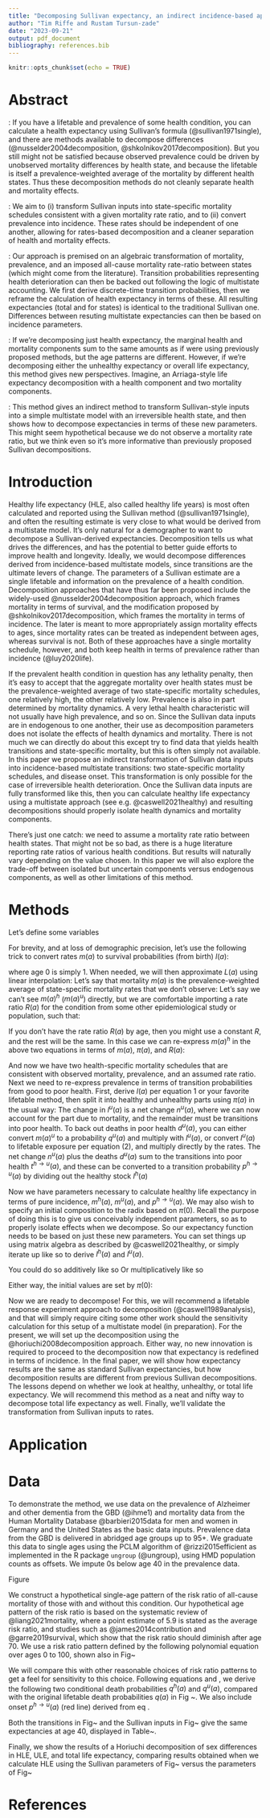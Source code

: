 ```yaml
---
title: "Decomposing Sullivan expectancy, an indirect incidence-based approach"
author: "Tim Riffe and Rustam Tursun-zade"
date: "2023-09-21"
output: pdf_document
bibliography: references.bib  
---
```


```r
knitr::opts_chunk$set(echo = TRUE)
```

# Abstract
\textbf{Background}: If you have a lifetable and prevalence of some health condition, you can calculate a health expectancy using Sullivan's formula (@sullivan1971single), and there are methods available to decompose differences (@nusselder2004decomposition, @shkolnikov2017decomposition). But you still might not be satisfied because observed prevalence could be driven by unobserved mortality differences by health state, and because the lifetable is itself a prevalence-weighted average of the mortality by different health states. Thus these decomposition methods do not cleanly separate health and mortality effects.

\textbf{Objectives}: We aim to (i) transform Sullivan inputs into state-specific mortality schedules consistent with a given mortality rate ratio, and to (ii) convert prevalence into incidence. These rates should be independent of one another, allowing for rates-based decomposition and a cleaner separation of health and mortality effects.

\textbf{Methods}: Our approach is premised on an algebraic transformation of mortality, prevalence, and an imposed all-cause mortality rate-ratio between states (which might come from the literature). Transition probabilities representing health deterioration can then be backed out following the logic of multistate accounting. We first derive discrete-time transition probabilities, then we reframe the calculation of health expectancy in terms of these. All resulting expectancies (total and for states) is identical to the traditional Sullivan one. Differences between resuting multistate expectancies can then be based on incidence parameters.

\textbf{Results}: If we're decomposing just health expectancy, the marginal health and mortality components sum to the same amounts as if were using previously proposed methods, but the age patterns are different. However, if we're decomposing either the unhealthy expectancy or overall life expectancy, this method gives new perspectives. Imagine, an Arriaga-style life expectancy decomposition with a health component and two mortality components.

\textbf{Conclusions}: This method gives an indirect method to transform Sullivan-style inputs into a simple multistate model with an irreversible health state, and then shows how to decompose expectancies in terms of these new parameters. This might seem hypothetical because we do not observe a mortality rate ratio, but we think even so it's more informative than previously proposed Sullivan decompositions.

# Introduction

Healthy life expectancy (HLE, also called healthy life years) is most often calculated and reported using the Sullivan method (@sullivan1971single), and often the resulting estimate is very close to what would be derived from a multistate model. It's only natural for a demographer to want to decompose a Sullivan-derived expectancies. Decomposition tells us what drives the differences, and has the potential to better guide efforts to improve health and longevity. Ideally, we would decompose differences derived from incidence-based multistate models, since transitions are the ultimate levers of change. The parameters of a Sullivan estimate are a single lifetable and information on the prevalence of a health condition. Decomposition approaches that have thus far been proposed include the widely-used @nusselder2004decomposition approach, which frames mortality in terms of survival, and the modification proposed by @shkolnikov2017decomposition, which frames the mortality in terms of incidence. The later is meant to more appropriately assign mortality effects to ages, since mortality rates can be treated as independent between ages, whereas survival is not. Both of these approaches have a single mortality schedule, however, and both keep health in terms of prevalence rather than incidence (@luy2020life).

If the prevalent health condition in question has any lethality penalty, then it's easy to accept that the aggregate mortality over health states must be the prevalence-weighted average of two state-specific mortality schedules, one relatively high, the other relatively low. Prevalence is also in part determined by mortality dynamics. A very lethal health characteristic will not usually have high prevalence, and so on. Since the Sullivan data inputs are in endogenous to one another, their use as decomposition parameters does not isolate the effects of health dynamics and mortality. There is not much we can directly do about this except try to find data that yields health transitions and state-specific mortality, but this is often simply not available. In this paper we propose an indirect transformation of Sullivan data inputs into incidence-based multistate transitions: two state-specific mortality schedules, and disease onset. This transformation is only possible for the case of irreversible health deterioration. Once the Sullivan data inputs are fully transformed like this, then you can calculate healthy life expectancy using a multistate approach (see e.g. @caswell2021healthy) and resulting decompositions should properly isolate health dynamics and mortality components.

There's just one catch: we need to assume a mortality rate ratio between health states. That might not be so bad, as there is a huge literature reporting rate ratios of various health conditions. But results will naturally vary depending on the value chosen. In this paper we will also explore the trade-off between isolated but uncertain components versus endogenous components, as well as other limitations of this method.

# Methods

Let's define some variables
\begin{description}
 \item{a} will index age, we assume discrete single ages through, please pardon the following notation which might seem continuous.
 \item{$m(a)$} observed all-cause aggregate mortality rates for age $a$. 
 \item{$q(a)$} conditional mortality probabilities derived from the mortality rates as $q(a) = 1 - e^{-m(a)}$
 \item{$l(a)$} lifetable survivorship
 \item{$L(a)$} lifetable exposure
 \item{$\pi(a)$} the prevalence of a health condition expressed as a probability
 \item{$R(a)$} the mortality rate ratio between health states. In practice we may or may not have this by age. We assume this.
 \item{$m^u(a)$and $m^h(a)$} the mortality rates of people with and without the health condition, respectively. We infer these.
 \item{$p^{h\rightarrow u}(a)$} transition probabilities from good to poor health. We infer this using some other intermediate steps described later.
\end{description}

For brevity, and at loss of demographic precision, let's use the following trick to convert rates $m(a)$ to survival probabilities (from birth) $l(a)$:

\begin{equation}
l(a+1) = e^{-\sum_{x=0}^{a} m(x)}
\end{equation}
where age 0 is simply 1. When needed, we will then approximate $L(a)$ using linear interpolation:
\begin{equation}
L(a) = \frac{l(a)+l(a+1)}{2}
\end{equation}
Let's say that mortality $m(a)$ is the prevalence-weighted average of state-specific mortality rates that we don't observe:
\begin{equation}
m(a) = (1-\pi(a))m^h(a) + \pi(a)m^u(a)
\end{equation}
Let's say we can't see $m(a)^h$ ($m(a)^u$) directly, but we are comfortable importing a rate ratio $R(a)$ for the condition from some other epidemiological study or population, such that:

\begin{equation}
\label{eq:mua}
m^u(a) = R(a)m^h(a)
\end{equation}

If you don't have the rate ratio $R(a)$ by age, then you might use a constant $R$, and the rest will be the same. In this case we can re-express $m(a)^h$ in the above two equations in terms of $m(a)$, $\pi(a)$, and $R(a)$:

\begin{equation}
\label{eq:mha}
m^h(a) = \frac{m(a)}{1-\pi(a) + \pi(a)R(a)}
\end{equation}
And now we have two health-specific mortality schedules that are consistent with observed mortality, prevalence, and an assumed rate ratio. Next we need to re-express prevalence in terms of transition probabilities from good to poor health.
First, derive $l(a)$ per equation 1 or your favorite lifetable method, then split it into healthy and unhealthy parts using $\pi(a)$ in the usual way:
\begin{equation}
\begin{aligned}
l^h(a) &= l(a) (1-\pi(a))\\
l^u(a) &= l(a) \pi(a)
\end{aligned}
\end{equation}
The change in $l^u(a)$ is a net change $n^u(a)$, where we can now account for the part due to mortality, and the remainder must be transitions into poor health. To back out deaths in poor health $d^u(a)$, you can either convert $m(a)^u$ to a probability $q^u(a)$ and multiply with $l^u(a)$, or convert $l^u(a)$ to lifetable exposure per equation (2), and multiply directly by the rates. The net change $n^u(a)$ plus the deaths $d^u(a)$ sum to the transitions into poor health $t^{h\rightarrow u}(a)$, and these can be converted to a transition probability $p^{h\rightarrow u}(a)$ by dividing out the healthy stock $l^h(a)$
\begin{equation}
\label{eq:onset}
\begin{aligned}
n^u(a) &= l^u(a+1) - l^u(a)\\
d^u(a) &= L^u(a) m^u(a)\\
t^{h\rightarrow u}(a) &= n^u(a) + d^u(a)\\
p^{h\rightarrow u}(a) &= \frac{t^{h\rightarrow u}(a) }{l^h(a)}
\end{aligned}
\end{equation}

Now we have parameters necessary to calculate healthy life expectancy in terms of pure incidence, $m^h(a)$, $m^u(a)$, and $p^{h\rightarrow u}(a)$. We may also wish to specify an initial composition to the radix based on $\pi(0)$. Recall the purpose of doing this is to give us conceivably independent parameters, so as to properly isolate effects when we decompose. So our expectancy function needs to be based on just these new parameters. You can set things up using matrix algebra as described by @caswell2021healthy, or simply iterate up like so to derive $l^h(a)$ and $l^u(a)$. 

You could do so additively like so
\begin{equation}
\begin{aligned}
l^h(a+1) &= l^h(a) - d^h(a) - t^{h\rightarrow u}(a) \\
l^u(a+1) &= l^u(a) - d^u(a) + t^{h\rightarrow u}(a)
\end{aligned}
\end{equation}
Or multiplicatively like so
\begin{equation}
\begin{aligned}
l^h(a+1) &= l^h(a)  \left(1 - q^h(a) - p^{h\rightarrow u}(a)\right) \\
l^u(a+1) &= l^u(a)  \left(1 - q^u(a)\right) + l^h(a) p^{h\rightarrow u}(a)
\end{aligned}
\end{equation}

Either way, the initial values are set by $\pi(0)$:
\begin{equation}
\begin{aligned}
l^h(0) &= 1-\pi(0) \\
l^u(0) &= \pi(0)
\end{aligned}
\end{equation}

Now we are ready to decompose! For this, we will recommend a lifetable response experiment approach to decomposition (@caswell1989analysis), and that will simply require citing some other work should the sensitivity calculation for this setup of a multistate model (in preparation). For the present, we will set up the decomposition using the @horiuchi2008decomposition approach. Either way, no new innovation is required to proceed to the decomposition now that expectancy is redefined in terms of incidence. In the final paper, we will show how expectancy results are the same as standard Sullivan expectancies, but how decomposition results are different from previous Sullivan decompositions. The lessons depend on whether we look at healthy, unhealthy, or total life expectancy. We will recommend this method as a neat and nifty way to decompose total life expectancy as well. Finally, we'll validate the transformation from Sullivan inputs to rates.

# Application

# Data
To demonstrate the method, we use data on the prevalence of Alzheimer and other dementia from the GBD (@ihme1) and mortality data from the Human Mortality Database @barbieri2015data for men and women in Germany and the United States as the basic data inputs. Prevalence data from the GBD is delivered in abridged age groups up to 95+. We graduate this data to single ages using the PCLM algorithm of @rizzi2015efficient as implemented in the R package `ungroup` (@ungroup), using HMD population counts as offsets. We impute 0s below age 40 in the prevalence data.

Figure
\begin{figure}
\label{fig:sull_inputs}
\caption{Data inputs used: $m(a)$ (rate scale) from HMD and $\pi(a)$ (probability scale) from GBD}
\includegraphics[]{fig1.pdf}
\end{figure}

We construct a hypothetical single-age pattern of the risk ratio of all-cause mortality of those with and without this condition. Our hypothetical age pattern of the risk ratio is based on the systematic review of @liang2021mortality, where a point estimate of 5.9 is stated as the average risk ratio, and studies such as @james2014contribution and @garre2019survival, which show that the risk ratio should diminish after age 70. We use a risk ratio pattern defined by the following polynomial equation over ages 0 to 100, shown also in Fig~\ref{fig:sull_inputs}

\begin{equation}
R(a) = 7.964 + .01411  a -.0002017  a ^ 2 + -.000005974  a^3
\end{equation}

\begin{figure}
\label{fig:sull_inputs}
\caption{Risk ratio pattern $R(a)$ assumed}
\includegraphics[]{fig2.pdf}
\end{figure}

We will compare this with other reasonable choices of risk ratio patterns to get a feel for sensitivity to this choice. Following equations \eqref{eq:mua} and \eqref{eq:mha}, we derive the following two conditional death probabilities $q^h(a)$ and $q^u(a)$, compared with the original lifetable death probabilities $q(a)$ in Fig ~\ref{fig:derived_rates}. We also include onset $p^{h\rightarrow u}(a)$ (red line) derived from eq \eqref{eq:onset}.

\begin{figure}
\label{fig:derived_rates}
\caption{Derived all-cause conditional mortality probabilities ($q^h(a)$,$q^u(a)$) by dementia status compared with original HMD lifetable ($q(a)$), as well as derived onset $p^{h \rightarrow u}(a)$.}
\includegraphics[]{fig3.pdf}
\end{figure}

Both the transitions in Fig~\ref{fig:derived_rates} and the Sullivan inputs in Fig~\ref{fig:sull_inputs} give the same expectancies at age 40, displayed in Table~\ref{tab:expect}.

\begin{table}[ht!]
\label{tab:expect}
\caption{Remaining life expectancy at age 40 without (HLE) and with (ULE) dementia including Alzheimer's disease.}
\centering
\begin{tabular}{llrr}
  \hline
 country & sex & HLE & ULE \\ 
  \hline
Germany & Female & 41.78 & 2.15 \\ 
Germany & Male & 38.47 & 1.11 \\ 
United States of America & Female & 40.30 & 2.49 \\ 
United States of America & Male & 37.27 & 1.57 \\ 
   \hline
\end{tabular}
\end{table}

Finally, we show the results of a Horiuchi decomposition of sex differences in HLE, ULE, and total life expectancy, comparing results obtained when we calculate HLE using the Sullivan parameters of Fig~\ref{fig:sull_inputs} versus the parameters of Fig~\ref{fig:}

\begin{table}[ht!]
\label{tab:results}
\caption{Comparison of decomposition approaches for sex differences in remaining life expectancy at age 40 with and without Dementia. }
\centering
\begin{tabular}{ll|rrrr|rr}
  
  \multicolumn{2}{c}{} & \multicolumn{4}{c}{Incidence} & \multicolumn{2}{c}{Sullivan} \\
  \hline
 Country & Expectancy & $\pi(40)$ & $p^{h\rightarrow u}(a)$ & $q^h(a)$ & $q^u(a)$ & $m(a)$ & $\pi(a)$ \\ 
  \hline
Germany & HLE & -0.00 & -0.34 & 3.62 & 0.03 & 3.78 & -0.46 \\ 
Germany & ULE & 0.00 & 0.16 & 0.41 & 0.49 & 0.59 & 0.46 \\ 
Germany & Total & -0.00 & -0.19 & 4.03 & 0.51 & 4.36 & 0.00 \\ 
  \hline
United States of America & HLE & -0.00 & -0.04 & 3.04 & 0.02 & 3.31 & -0.28 \\ 
United States of America & ULE & 0.00 & 0.03 & 0.41 & 0.48 & 0.64 & 0.28 \\ 
United States of America & Total & -0.00 & -0.02 & 3.45 & 0.51 & 3.95 & 0.00 \\ 
   \hline
\end{tabular}
\end{table}



# References


